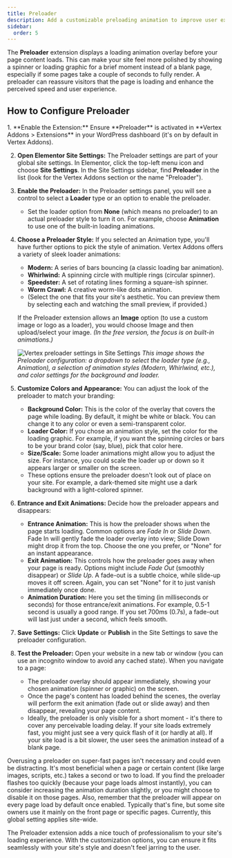 ```yaml
---
title: Preloader
description: Add a customizable preloading animation to improve user experience while the page is loading.
sidebar:
  order: 5
---
```



The **Preloader** extension displays a loading animation overlay before your page content loads. This can make your site feel more polished by showing a spinner or loading graphic for a brief moment instead of a blank page, especially if some pages take a couple of seconds to fully render. A preloader can reassure visitors that the page is loading and enhance the perceived speed and user experience.

## How to Configure Preloader

<Steps>
1. **Enable the Extension:** Ensure **Preloader** is activated in **Vertex Addons > Extensions** in your WordPress dashboard (it's on by default in Vertex Addons).

2. **Open Elementor Site Settings:** The Preloader settings are part of your global site settings. In Elementor, click the top-left menu icon and choose **Site Settings**. In the Site Settings sidebar, find **Preloader** in the list (look for the Vertex Addons section or the name "Preloader").

3. **Enable the Preloader:** In the Preloader settings panel, you will see a control to select a **Loader** type or an option to enable the preloader. 
   - Set the loader option from **None** (which means no preloader) to an actual preloader style to turn it on. For example, choose **Animation** to use one of the built-in loading animations.

4. **Choose a Preloader Style:** If you selected an Animation type, you'll have further options to pick the style of animation. Vertex Addons offers a variety of sleek loader animations:
   - **Modern:** A series of bars bouncing (a classic loading bar animation).
   - **Whirlwind:** A spinning circle with multiple rings (circular spinner).
   - **Speedster:** A set of rotating lines forming a square-ish spinner.
   - **Worm Crawl:** A creative worm-like dots animation.
   - (Select the one that fits your site's aesthetic. You can preview them by selecting each and watching the small preview, if provided.)

   If the Preloader extension allows an **Image** option (to use a custom image or logo as a loader), you would choose Image and then upload/select your image. *(In the free version, the focus is on built-in animations.)*

   ![Vertex preloader settings in Site Settings](https://cdn.webilia.com/u/d/2025/08/vertex-preloader-editor.png)
   *This image shows the Preloader configuration: a dropdown to select the loader type (e.g., Animation), a selection of animation styles (Modern, Whirlwind, etc.), and color settings for the background and loader.* 

5. **Customize Colors and Appearance:** You can adjust the look of the preloader to match your branding:
   - **Background Color:** This is the color of the overlay that covers the page while loading. By default, it might be white or black. You can change it to any color or even a semi-transparent color.
   - **Loader Color:** If you chose an animation style, set the color for the loading graphic. For example, if you want the spinning circles or bars to be your brand color (say, blue), pick that color here.
   - **Size/Scale:** Some loader animations might allow you to adjust the size. For instance, you could scale the loader up or down so it appears larger or smaller on the screen.
   - These options ensure the preloader doesn't look out of place on your site. For example, a dark-themed site might use a dark background with a light-colored spinner.

6. **Entrance and Exit Animations:** Decide how the preloader appears and disappears:
   - **Entrance Animation:** This is how the preloader shows when the page starts loading. Common options are *Fade In* or *Slide Down*. Fade In will gently fade the loader overlay into view; Slide Down might drop it from the top. Choose the one you prefer, or "None" for an instant appearance.
   - **Exit Animation:** This controls how the preloader goes away when your page is ready. Options might include *Fade Out* (smoothly disappear) or *Slide Up*. A fade-out is a subtle choice, while slide-up moves it off screen. Again, you can set "None" for it to just vanish immediately once done.
   - **Animation Duration:** Here you set the timing (in milliseconds or seconds) for those entrance/exit animations. For example, 0.5-1 second is usually a good range. If you set 700ms (0.7s), a fade-out will last just under a second, which feels smooth.

7. **Save Settings:** Click **Update** or **Publish** in the Site Settings to save the preloader configuration.

8. **Test the Preloader:** Open your website in a new tab or window (you can use an incognito window to avoid any cached state). When you navigate to a page:
   - The preloader overlay should appear immediately, showing your chosen animation (spinner or graphic) on the screen.
   - Once the page's content has loaded behind the scenes, the overlay will perform the exit animation (fade out or slide away) and then disappear, revealing your page content.
   - Ideally, the preloader is only visible for a short moment - it's there to cover any perceivable loading delay. If your site loads extremely fast, you might just see a very quick flash of it (or hardly at all). If your site load is a bit slower, the user sees the animation instead of a blank page.
</Steps>

<Aside type="note">
Overusing a preloader on super-fast pages isn't necessary and could even be distracting. It's most beneficial when a page or certain content (like large images, scripts, etc.) takes a second or two to load. If you find the preloader flashes too quickly (because your page loads almost instantly), you can consider increasing the animation duration slightly, or you might choose to disable it on those pages. Also, remember that the preloader will appear on every page load by default once enabled. Typically that's fine, but some site owners use it mainly on the front page or specific pages. Currently, this global setting applies site-wide. 
</Aside>

The Preloader extension adds a nice touch of professionalism to your site's loading experience. With the customization options, you can ensure it fits seamlessly with your site's style and doesn't feel jarring to the user.